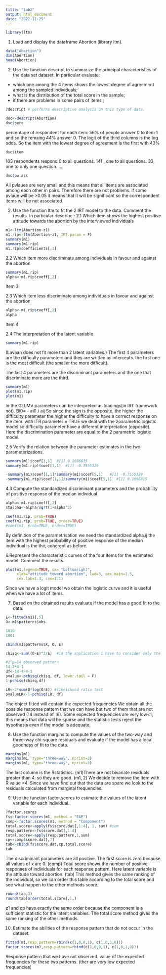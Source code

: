 ---
title: "lab2"
output: html_document
date: "2022-11-25"
---

```{r}
library(ltm)
```
1. Load and display the dataframe Abortion (library ltm).
```{r}
data("Abortion")
dim(Abortion)
head(Abortion)

```

2. Use the function descript to summarize the principal characteristics of the data set dataset. In particular evaluate:
- which one among the 4 items shows the lowest degree of agreement among the sampled individuals; 
- what is the distribution of the total score in the sample; 
- if there are problems in some pairs of items ;
```{r}
?descript # performs descriptive analysis on this type of data.

dsc<-descript(Abortion)
dsc$perc
```
percentage of respondent for each item: 
56% of people answer 0 to item 1 and so the remaing 44% answer 0.
The logit of the third columns is the log odds.
So the item with the lowest degree of agreement is the first with 43%

```{r}
dsc$item
```
103 respondents respond 0 to all questions.
141 , one to all questions.
33, one to only one question.
...

```{r}
dsc$pw.ass
```
All pvlaues are very small and this means that all items are associated among each other in pairs.
Therefore there are not problems.
if some pvlaue will be >0.05 it means that it will be significant so the correspondent items will be not associated.


2. Use the function ltm to fit the 2 IRT model to the data. Comment the results. In particular describe :
2.1 Which item shows the highest positive attitude towards the abortion by the interviewed individuals
```{r}
m1<-ltm(Abortion~z1)
m1.rip<-ltm(Abortion~z1, IRT.param = F)
summary(m1)
summary(m1.rip)
m1.rip$coefficients[,1]
```

2.2 Which item more discriminate among individuals in favour and against the abortion
```{r}
summary(m1.rip)
alpha<-m1.rip$coeff[,2]
```
Item 3

2.3 Which item less discriminate among individuals in favour and against the abortion
```{r}
alpha<-m1.rip$coeff[,2]
alpha
```
Item 4


2.4 The interpretation of the latent variable
```{r}
summary(m1.rip)
```
(Lavaan does not fit more than 2 latent variables.)
The first 4 parameters are the difficulty parameters and they are written as intercepts.
  the first one is the most difficult (the smaller the more difficult).
  
  
The last 4 parameters are the discriminant parameters and the one that discriminate more are the third.
```{r}
summary(m1)
plot(m1.rip)
plot(m1)
```
In the GLLMV parameters can be interpreted as loadings(in IRT framework not).
Bi0= - ai0 / aij
So since the sign is the opposite, the higher the difficulty parameter the higher the difficulty to have a correct response on the item.
with ITR parameter = TRUE we deal with the 2parametric logistic model so difficulty parameter have a different interpretation (opposite). Here the discrimination parameter are equal to the 2 parametric logistic model.


2.5 Verify the relation between the parameter estimates in the two parameterizations.
```{r}
summary(m1)$coef[1,1]  #[1] 0.1696615
summary(m1.rip)$coef[1,1]  #[1] -0.7555329

-summary(m1)$coef[1,1]*summary(m1)$coef[5,1]   #[1] -0.7555329
-summary(m1.rip)$coef[1,1]/summary(m1)$coef[5,1]  #[1] 0.1696615
```


4.3 Compute the standardized discriminant parameters and the probability of positive response of the median individual
```{r}
alpha<-m1.rip$coeff[,2]
stalpha<-alpha/sqrt(1+alpha^2)

coef(m1.rip, prob=TRUE)
coef(m1.rip, prob=TRUE, order=TRUE)
#coef(m1, prob=TRUE, order=TRUE)
```
By definition of the parametrisation we need the standardized alpha.ij
the item with the highest probability of positive response of the median individual is the thir, coherent as before.


6.Represent the characteristic curves of the four items for the estimated model. Comment the results.
```{r}
plot(m1,legend=TRUE, cx= "bottomright", 
     xlab="attitude toward abortion", lwd=3, cex.main=1.5, 
     cex.lab=1.3, cex=1.1)

```

Since we have a logit model we obtain the logistic curve and it is useful when we have a lot of items.


7. Based on the obtained results evaluate if the model has a good fit to the data.
```{r}
E<-fitted(m1)[,5]
O<-m1$patterns$obs

1010
1001

cbind(m1$patterns$X, O, E)

chisq<-sum((O-E)^2/E)  #in the application i have to consider only the observed patterns so it is not 2^p with p=16 but with p=14.

#2^p=14 observed pattern
14-2*4-1
df<-14-4-4-1
pvalue<-pchisq(chisq, df, lower.tail = F)
1-pchisq(chisq,df)

LR<-2*sum(O*log(O/E)) #likelihood ratio test
pvalueLR<-1-pchisq(LR, df)
```
The object fitted will contain the expected frequencies 
We obtain all the possible response pattern that we can have but two of them that are not observed (14 instead of 16).
Some expected frequencies are very low<1, this means that data will be sparse and the statistic tests reject the hypothesis even if the model is adequate.

8. Use the function margins to compute the values of the two-way and three-way chi-square residuals and evaluate if the model has a local goodness of fit to the data.
```{r}

margins(m1)
margins(m1, type="three-way", nprint=2)
margins(m1, type="three-way", nprint=3)
```
The last column is the Rstatistics.
(m1)There are not bivariate residuals greater than 4. so they are good.
(m1, 2) We decide to remove the item with R value >4.
Since we have find out that the data are spare we look to the residuals calculated from marginal frequencies.

9. Use the function factor.scores to estimate the values of the latent variable for each individual.
```{r}
?factor.scores
fs<-factor.scores(m1, method = "EAP")
comp<-factor.scores(m1, method = "Component")
total.score<-apply(fs$score.dat[,1:4], 1, sum) #sum
resp.pattern<-fs$score.dat[,1:4]
total.score<-apply(resp.pattern,1,sum)
cp<-comp$score.dat[,7]
tab<-cbind(fs$score.dat,cp,total.score)
tab
```
The discriminant parameters are all positive. The first score is zero because all values of x are 0. (comp)
Total score shows the number of positive responses of individuals for each response pattern.
Here latent variable is the attitude toward abortion. (tab)
This method gives the same ranking of the individual, so we can order this table according to the total score and see what happen to the other methods score.

```{r}

round(tab,3)
round(tab[order(total.score),],)
```

z1 and cp have exactly the same order because the component is a sufficient statistic for the latent variables.
The total score method gives the same ranking of the other methods.



10. Estimate the abilities of the response pattern that do not occur in the dataset.
```{r}
fitted(m1,resp.pattern=rbind(c(1,0,0,1), c(1,0,1,0)))
factor.scores(m1,resp.pattern=rbind(c(1,0,0,1), c(1,0,1,0)))
```
Response pattern that we have not observed.
value of the expected frequencies for these two patterns. (ther are very low expected frequencies)
